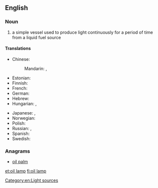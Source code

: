 ==English==
{{wikipedia|oil lamp}}

===Noun===
{{en-noun|sg=[[oil]] [[lamp]]}}

# a simple vessel used to produce light continuously for a period of time from a liquid fuel source

====Translations====
{{trans-top|a simple vessel used to produce light}}
* Chinese:
*: Mandarin: {{t|zh|油燈|sc=Hani}}, {{t|zh|油灯|tr=yóudēng|sc=Hani}}
* Estonian: {{t-|et|õlilamp}}
* Finnish: {{t+|fi|öljylamppu}}
* French: {{t+|fr|lampe à huile|f}}
* German: {{t+|de|Öllampe|f}}
* Hebrew: {{t-|he|עששית|tr=ashashit|sc=Hebr}}
* Hungarian: {{t-|hu|olajlámpa}}, {{t-|hu|petróleumlámpa}}
{{trans-mid}}
* Japanese: {{t-|ja|石油ランプ|tr=sekiyu ranpu|sc=Jpan}}, {{t-|ja|オイルランプ|tr=oiruranpu|sc=Jpan}}
* Norwegian: {{t-|no|oljelampe}}
* Polish: {{t+|pl|kaganek|m}}
* Russian: {{t+|ru|коптилка|f|tr=koptílka|sc=Cyrl}}, {{t-|ru|масляная лампа|f|tr=másljanaja lámpa|sc=Cyrl}}
* Spanish: {{t+|es|candil|m}}
* Swedish: {{t-|sv|oljelampa}}
{{trans-bottom}}

===Anagrams===
* [[oil palm#English|oil palm]]

[[Category:en:Light sources]]

[[et:oil lamp]]
[[fi:oil lamp]]